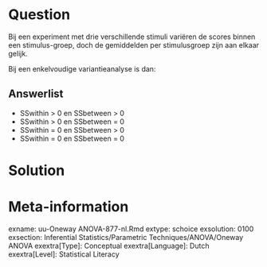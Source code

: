 
Question
========
  
Bij een experiment met drie verschillende stimuli variëren de scores binnen een  stimulus-groep, doch de gemiddelden per stimulusgroep zijn aan elkaar gelijk.

Bij een enkelvoudige variantieanalyse is dan:

  
Answerlist
----------
* SSwithin > 0  en  SSbetween > 0
* SSwithin > 0  en  SSbetween = 0
* SSwithin = 0  en  SSbetween > 0
* SSwithin = 0  en  SSbetween = 0


Solution
========
  


Meta-information
================
exname: uu-Oneway ANOVA-877-nl.Rmd
extype: schoice
exsolution: 0100
exsection: Inferential Statistics/Parametric Techniques/ANOVA/Oneway ANOVA
exextra[Type]: Conceptual
exextra[Language]: Dutch
exextra[Level]: Statistical Literacy

